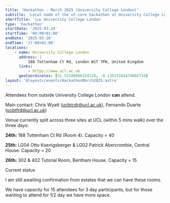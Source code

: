 ```yaml
---
title: 'Hackathon - March 2025 (University College London)'
subtitle: 'Local node of the nf-core hackathon at University College London, UK'
shortTitle: '🇬🇧 University College London'
type: 'hackathon'
startDate: '2025-03-24'
startTime: '09:00+01:00'
endDate: '2025-03-26'
endTime: '17:00+01:00'
locations:
    - name: University College London
      address: |
          188 Tottenham Ct Rd, London W1T 7PH, United Kingdom
      links:
          - https://www.ucl.ac.uk
      geoCoordinates: [51.52188666324138, -0.13513104474065718]
layout: '@layouts/events/HackathonMarch2025.astro'
---
```


Attendees from outside University College London **can** attend.

Main contact: Chris Wyatt ([ucbtcdr@ucl.ac.uk](mailto:ucbtcdr@ucl.ac.uk)), Fernando Duarte ([ucbtfrd@ucl.ac.uk](mailto:ucbtfrd@ucl.ac.uk))

Venue currently split across three sites at UCL (within 5 mins walk) over the three days:

**24th:** 188 Tottenham Ct Rd (Room 4). Capacity = 40

**25th:** LG04 Otto Koenigsberger & LG02 Patrick Abercrombie, Central House.  Capacity = 20

**26th:** 302 & 402 Tutorial Room, Bentham House.  Capacity = 15

Current status

I am still awaiting confirmation from estates that we can have these rooms. 

We have capacity for 15 attendees for 3 day participants, but for those wanting to attend for 1/2 day we have more space. 

